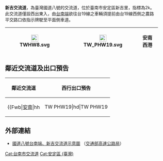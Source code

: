 {{Infobox Taiwan Highway IC
| name = 新吉交流道
| name_en = Xinji Interchange
| rd_type = NH
| rd_number = 8
| exit = 2
| exit_name = 新吉
| location = [[臺灣|臺灣]][[臺南市|臺南市]][[安定區_(台灣)|安定區]]新吉里
| connect = {{Jct|country=TWN|PH|19}}
| goto = 安定區新吉、[[安南區|安南區]]、[[西港區|西港區]]
| class = 半套鑽石型
| time = 1999年8月16日
| other = 
 {{Maplink
 | coord = {{Coord|23.0894226|N|120.2173978|E}}
 | frame = yes
 | zoom = 10
 | type = point
 | type2 = shape
 | plain = yes
 }}
}}
'''新吉交流道'''，為臺灣國道八號的交流道，位於臺南市安定區新吉里，指標為2k。此交流道僅設西出東入，由[[台南端_(國道8號)|台南端]]欲往台19線之車輛須提前由台19線西側之農路平交路口依指示牌駛至平面側車道。
{|class="wikitable" style="text-align:center"
! [[File:TWHW8.svg|23px]]
| {{Taiwan Highway IC|2|新吉}}  
| [[File:TW_PHW19.svg|23px]]
| '''安南　西港'''
|}

== 鄰近交流道及出口預告 ==
{|class="toccolours" border="1" cellpadding="4" style="margin:0 auto; border-collapse:collapse; text-align:center; white-space:nowrap"
! 鄰近交流道 !! 西行出口預告
|-
|{{Start expwy box|[[中華民國國道|中華民國國道]]}}
{{S-expwy IC|新吉平交路口|往　[[台南端_(國道8號)|台南端]]}}
{{S-line|{{Jct|country=TWN|NH|8}}|2k|#007A36}}
{{S-expwy IC|[[南133線平交路口|南133線平交路口]]|往　[[台南系統交流道|台南系統交流道]]}}
{{Illus}}
{{Fwu|st|[[安南區|安南]]}}
{{Fwi2|cr|0.7|新吉平交路口}}
{{Fwh|st}}
{{Fwm|TWHW8}}
{{Fwh|st|2|新吉}}
{{Fwb|[[安南區|安南]]|hh||TW PHW19|hd|TW PHW19||hh|[[西港區|西港]]}}
{{Fwh|st}}
{{Fwm|TWHW8}}
{{Fwh|st}}
{{Fwi2|cr|4.2|[[南133線平交路口|南133線平交路口]]}}
{{Fwd|st|[[新化區|新化]]}}
{{Fwed}}
| style="text-align:right; font-size:15px" | {{Taiwan Highway IC|2|新吉}}
{|style="width:190px; background-color:#007F00; text-align:center; color:#FFF; font-weight:bold"
| colspan="2" | <div style="margin-top:6px; margin-bottom:3px">[[File:TW_PHW19.svg|30px]]</div>
|-
| style="width:90px; border-right:2px solid #FFF; line-height:24px; font-size:24px; word-spacing:12px" | 安 南<div style="font-size:15px">Annan</div>
| style="width:90px; line-height:24px; font-size:24px; word-spacing:12px" | 西 港<div style="font-size:15px">Xigang</div>
|-
| colspan="2" style="line-height:18px; font-size:18px; word-spacing:30px" | 右 線<div style="font-size:12px; word-spacing:18px">RIGHT LANE</div>
|}
|}

== 外部連結 ==
* [https://www.freeway.gov.tw/UserFiles/File/Traffic/7-1-2/%E4%BA%A4%E6%B5%81%E9%81%93%E7%A4%BA%E6%84%8F%E5%9C%96_102.10/08-00%E5%8F%B0%E5%8D%97%E7%AB%AF.jpg 國道八號台南端、新吉交流道示意圖] {{Wayback|url=https://www.freeway.gov.tw/UserFiles/File/Traffic/7-1-2/%E4%BA%A4%E6%B5%81%E9%81%93%E7%A4%BA%E6%84%8F%E5%9C%96_102.10/08-00%E5%8F%B0%E5%8D%97%E7%AB%AF.jpg |date=20160326115400 }}（[[交通部高速公路局|交通部高速公路局]]）

{{中華民國國道8號}}
{{TW-road-stub}}

[[Cat:台南市交流道|Cat:台南市交流道]]
[[Cat:安定區_(臺灣)|Cat:安定區 (臺灣)]]